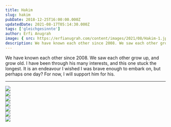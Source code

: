 ```yaml
---
title: Hakim
slug: hakim
pubDate: 2018-12-25T16:00:00.000Z
updatedDate: 2021-08-17T05:14:30.000Z
tags: ['gleichgesinnte']
author: Erfi Anugrah
image: { src: https://erfianugrah.com/content/images/2021/08/Hakim-1.jpg, alt: hakim-1 }
description: We have known each other since 2008. We saw each other grow up, and grow old. I have been through his many interests, and this one stuck the longest. It is an endeavour I wished I was brave enough to embark on, but perhaps one day? For now, I will support him for his.
---
```


We have known each other since 2008. We saw each other grow up, and grow old. I have been through his many interests, and this one stuck the longest. It is an endeavour I wished I was brave enough to embark on, but perhaps one day? For now, I will support him for his.

---
<div class="grid grid-cols-1 sm:grid-cols-2 md:grid-cols-3 lg:grid-cols-4 gap-4">
    <div class="col-span-1">
        <a href ="https://erfianugrah.com/content/images/2021/08/Hakim-1.jpg" class="glightbox3" data-gallery="gallery1">
            <img src="https://erfianugrah.com/content/images/2021/08/Hakim-1.jpg" />
        </a>
    </div>
    <div class="col-span-1">
        <a href ="https://erfianugrah.com/content/images/2021/08/Hakim-1-1.jpg" class="glightbox3" data-gallery="gallery1">
            <img src="https://erfianugrah.com/content/images/2021/08/Hakim-1-1.jpg" />
        </a>
    </div>
    <div class="col-span-1">
        <a href ="https://erfianugrah.com/content/images/2021/08/Hakim-5.jpg" class="glightbox3" data-gallery="gallery1">
            <img src="https://erfianugrah.com/content/images/2021/08/Hakim-5.jpg" />
        </a>
    </div>
    <div class="col-span-1">
        <a href ="https://erfianugrah.com/content/images/2021/08/Hakim-2.jpg" class="glightbox3" data-gallery="gallery1">
            <img src="https://erfianugrah.com/content/images/2021/08/Hakim-2.jpg" />
        </a>
    </div>
    <div class="col-span-1">
        <a href ="https://erfianugrah.com/content/images/2021/08/Hakim-2-1.jpg" class="glightbox3" data-gallery="gallery1">
            <img src="https://erfianugrah.com/content/images/2021/08/Hakim-2-1.jpg" />
        </a>
    </div>
    <div class="col-span-1">
        <a href ="https://erfianugrah.com/content/images/2021/08/Hakim-3.jpg" class="glightbox3" data-gallery="gallery1">
            <img src="https://erfianugrah.com/content/images/2021/08/Hakim-3.jpg" />
        </a>
    </div>
    <div class="col-span-1">
        <a href ="https://erfianugrah.com/content/images/2021/08/Hakim-4.jpg" class="glightbox3" data-gallery="gallery1">
            <img src="https://erfianugrah.com/content/images/2021/08/Hakim-4.jpg" />
        </a>
    </div>
</div>